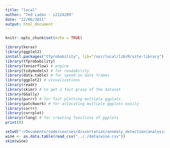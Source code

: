 ```yaml
---
title: "local"
author: "Ted Ladas - s2124289"
date: "12/06/2021"
output: html_document
---
```


```r
knitr::opts_chunk$set(echo = TRUE)
```

```r
library(keras)
library(ggplot2)
install.packages("tfprobability", lib="/usr/local/lib/R/site-library")
library(tfprobability)
library(tensorflow) # engine
library(tidymodels) # for readability 
library(data.table) # for speed on data frames
library(ggplot2) # visualizations
library(readr)
library(skimr) # to get a fast grasp of the dataset 
library(GGally)
library(purrr) # for fast plotting multiple ggplots
library(patchwork) # for allocating multiple ggplots easily
library(corrr)
library(corrplot)
library(rlang) # for creating functions of ggplots
print(0)
```

```r
setwd("~/Documents/code/courses/dissertation/anomaly_detection/analysis")
wine <- as.data.table(read_csv(".././data/wine.csv"))
skim(wine)
```

